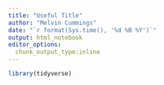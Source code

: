 ```yaml
---
title: "Useful Title"
author: "Melvin Cummings"
date: "`r format(Sys.time(), '%d %B %Y')`"
output: html_notebook
editor_options: 
  chunk_output_type:inline
---
```

```r
library(tidyverse)
```

